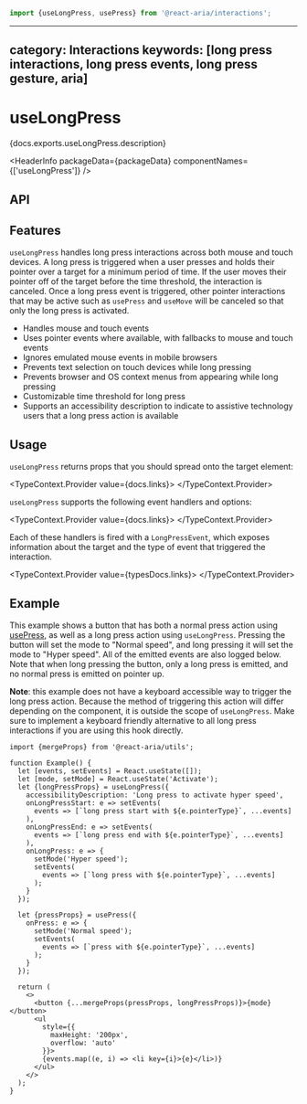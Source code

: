 <!-- Copyright 2020 Adobe. All rights reserved.
This file is licensed to you under the Apache License, Version 2.0 (the "License");
you may not use this file except in compliance with the License. You may obtain a copy
of the License at http://www.apache.org/licenses/LICENSE-2.0
Unless required by applicable law or agreed to in writing, software distributed under
the License is distributed on an "AS IS" BASIS, WITHOUT WARRANTIES OR REPRESENTATIONS
OF ANY KIND, either express or implied. See the License for the specific language
governing permissions and limitations under the License. -->



```jsx import
import {useLongPress, usePress} from '@react-aria/interactions';
```

---
category: Interactions
keywords: [long press interactions, long press events, long press gesture, aria]
---

# useLongPress

<p>{docs.exports.useLongPress.description}</p>

<HeaderInfo
  packageData={packageData}
  componentNames={['useLongPress']} />

## API

<FunctionAPI function={docs.exports.useLongPress} links={docs.links} />

## Features

`useLongPress` handles long press interactions across both mouse and touch devices. A long press is triggered when a user presses
and holds their pointer over a target for a minimum period of time. If the user moves their pointer off of the target before the
time threshold, the interaction is canceled. Once a long press event is triggered, other pointer interactions that may be active
such as `usePress` and `useMove` will be canceled so that only the long press is activated.

* Handles mouse and touch events
* Uses pointer events where available, with fallbacks to mouse and touch events
* Ignores emulated mouse events in mobile browsers
* Prevents text selection on touch devices while long pressing
* Prevents browser and OS context menus from appearing while long pressing
* Customizable time threshold for long press
* Supports an accessibility description to indicate to assistive technology users that a long press action is available

## Usage

`useLongPress` returns props that you should spread onto the target element:

<TypeContext.Provider value={docs.links}>
  <InterfaceType properties={docs.links[docs.exports.useLongPress.return.id].properties} />
</TypeContext.Provider>

`useLongPress` supports the following event handlers and options:

<TypeContext.Provider value={docs.links}>
  <InterfaceType properties={docs.links[docs.exports.useLongPress.parameters[0].value.id].properties} />
</TypeContext.Provider>

Each of these handlers is fired with a `LongPressEvent`, which exposes information about the target and the
type of event that triggered the interaction.

<TypeContext.Provider value={typesDocs.links}>
  <InterfaceType properties={typesDocs.exports.LongPressEvent.properties} />
</TypeContext.Provider>

## Example

This example shows a button that has both a normal press action using [usePress](usePress.html), as well as a long
press action using `useLongPress`. Pressing the button will set the mode to "Normal speed", and long pressing it will
set the mode to "Hyper speed". All of the emitted events are also logged below. Note that when long pressing the button,
only a long press is emitted, and no normal press is emitted on pointer up.

**Note**: this example does not have a keyboard accessible way to trigger the long press action. Because the method of triggering
this action will differ depending on the component, it is outside the scope of `useLongPress`. Make sure to implement a keyboard
friendly alternative to all long press interactions if you are using this hook directly.

```tsx example
import {mergeProps} from '@react-aria/utils';

function Example() {
  let [events, setEvents] = React.useState([]);
  let [mode, setMode] = React.useState('Activate');
  let {longPressProps} = useLongPress({
    accessibilityDescription: 'Long press to activate hyper speed',
    onLongPressStart: e => setEvents(
      events => [`long press start with ${e.pointerType}`, ...events]
    ),
    onLongPressEnd: e => setEvents(
      events => [`long press end with ${e.pointerType}`, ...events]
    ),
    onLongPress: e => {
      setMode('Hyper speed');
      setEvents(
        events => [`long press with ${e.pointerType}`, ...events]
      );
    }
  });

  let {pressProps} = usePress({
    onPress: e => {
      setMode('Normal speed');
      setEvents(
        events => [`press with ${e.pointerType}`, ...events]
      );
    }
  });

  return (
    <>
      <button {...mergeProps(pressProps, longPressProps)}>{mode}</button>
      <ul
        style={{
          maxHeight: '200px',
          overflow: 'auto'
        }}>
        {events.map((e, i) => <li key={i}>{e}</li>)}
      </ul>
    </>
  );
}
```
